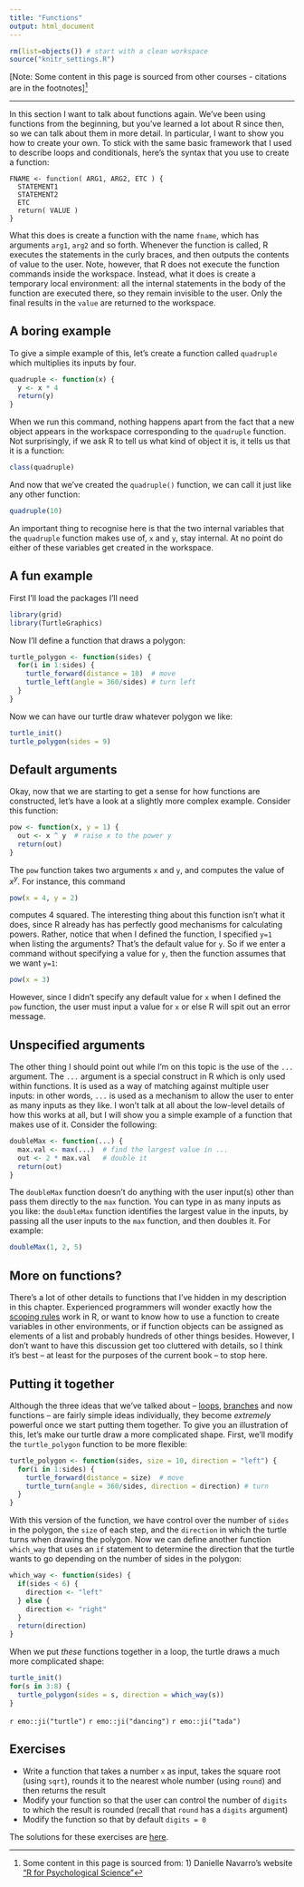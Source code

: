 ```yaml
---
title: "Functions"
output: html_document
---
```


```r
rm(list=objects()) # start with a clean workspace
source("knitr_settings.R")
```

[Note: Some content in this page is sourced from other courses - citations are in the footnotes]^[Some content in this page is sourced from: 1) Danielle Navarro's website ["R for Psychological Science"](https://psyr.org/index.html)]

---






















In this section I want to talk about functions again. We've been using functions from the beginning, but you’ve learned a lot about R since then, so we can talk about them in more detail. In particular, I want to show you how to create your own. To stick with the same basic framework that I used to describe loops and conditionals, here’s the syntax that you use to create a function:

```
FNAME <- function( ARG1, ARG2, ETC ) {
  STATEMENT1
  STATEMENT2
  ETC
  return( VALUE )
}
```
What this does is create a function with the name `fname`, which has arguments `arg1`, `arg2` and so forth. Whenever the function is called, R executes the statements in the curly braces, and then outputs the contents of value to the user. Note, however, that R does not execute the function commands inside the workspace. Instead, what it does is create a temporary local environment: all the internal statements in the body of the function are executed there, so they remain invisible to the user. Only the final results in the `value` are returned to the workspace.

## A boring example

To give a simple example of this, let’s create a function called `quadruple` which multiplies its inputs by four.
```r
quadruple <- function(x) {
  y <- x * 4
  return(y)
}
```
When we run this command, nothing happens apart from the fact that a new object appears in the workspace corresponding to the `quadruple` function. Not surprisingly, if we ask R to tell us what kind of object it is, it tells us that it is a function:
```r
class(quadruple)
```

And now that we’ve created the `quadruple()` function, we can call it just like any other function:
```r
quadruple(10)
```
An important thing to recognise here is that the two internal variables that the `quadruple` function makes use of, `x` and `y`, stay internal. At no point do either of these variables get created in the workspace.

## A fun example

First I'll load the packages I'll need

```r
library(grid)
library(TurtleGraphics)
```

Now I'll define a function that draws a polygon:

```r
turtle_polygon <- function(sides) {
  for(i in 1:sides) {
    turtle_forward(distance = 10)  # move
    turtle_left(angle = 360/sides) # turn left
  }
}
```

Now we can have our turtle draw whatever polygon we like:

```r
turtle_init()
turtle_polygon(sides = 9)
```

## Default arguments

Okay, now that we are starting to get a sense for how functions are constructed, let’s have a look at a slightly more complex example. Consider this function:

```r
pow <- function(x, y = 1) {
  out <- x ^ y  # raise x to the power y
  return(out)
}
```

The `pow` function takes two arguments `x` and `y`, and computes the value of $x^y$. For instance, this command
```r
pow(x = 4, y = 2)
```

computes 4 squared. The interesting thing about this function isn’t what it does, since R already has has perfectly good mechanisms for calculating powers. Rather, notice that when I defined the function, I specified `y=1` when listing the arguments? That’s the default value for `y`. So if we enter a command without specifying a value for `y`, then the function assumes that we want `y=1`:

```r
pow(x = 3)
```

However, since I didn’t specify any default value for `x` when I defined the `pow` function, the user must input a value for `x` or else R will spit out an error message.

## Unspecified arguments

The other thing I should point out while I’m on this topic is the use of the `...` argument. The `...` argument is a special construct in R which is only used within functions. It is used as a way of matching against multiple user inputs: in other words, `...` is used as a mechanism to allow the user to enter as many inputs as they like. I won’t talk at all about the low-level details of how this works at all, but I will show you a simple example of a function that makes use of it. Consider the following:

```r
doubleMax <- function(...) {
  max.val <- max(...)  # find the largest value in ...
  out <- 2 * max.val   # double it
  return(out)
}
```

The `doubleMax` function doesn't do anything with the user input(s) other than pass them directly to the `max` function. You can type in as many inputs as you like: the `doubleMax` function identifies the largest value in the inputs, by passing all the user inputs to the `max` function, and then doubles it. For example:

```r
doubleMax(1, 2, 5)
```

## More on functions?

There’s a lot of other details to functions that I’ve hidden in my description in this chapter. Experienced programmers will wonder exactly how the [scoping rules](https://bookdown.org/rdpeng/rprogdatascience/scoping-rules-of-r.html) work in R, or want to know how to use a function to create variables in other environments, or if function objects can be assigned as elements of a list and probably hundreds of other things besides. However, I don’t want to have this discussion get too cluttered with details, so I think it’s best – at least for the purposes of the current book – to stop here.




## Putting it together

Although the three ideas that we've talked about -- [loops](./loops.html), [branches](./branches.html) and now functions -- are fairly simple ideas individually, they become *extremely* powerful once we start putting them together. To give you an illustration of this, let's make our turtle draw a more complicated shape. First, we'll modify the `turtle_polygon` function to be more flexible:

```r
turtle_polygon <- function(sides, size = 10, direction = "left") {
  for(i in 1:sides) {
    turtle_forward(distance = size)  # move
    turtle_turn(angle = 360/sides, direction = direction) # turn
  }
}
```

With this version of the function, we have control over the number of `sides` in the polygon, the `size` of each step, and the `direction` in which the turtle turns when drawing the polygon. Now we can define another function `which_way` that uses an `if` statement to determine the direction that the turtle wants to go depending on the number of sides in the polygon:

```r
which_way <- function(sides) {
  if(sides < 6) {
    direction <- "left"
  } else {
    direction <- "right"
  }
  return(direction)
}
```

When we put *these* functions together in a loop, the turtle draws a much more complicated shape:

```r
turtle_init()
for(s in 3:8) {
  turtle_polygon(sides = s, direction = which_way(s))
}
```

`r emo::ji("turtle")` `r emo::ji("dancing")` `r emo::ji("tada")`

## Exercises

- Write a function that takes a number `x` as input, takes the square root (using `sqrt`), rounds it to the nearest whole number (using `round`) and then returns the result
- Modify your function so that the user can control the number of `digits` to which the result is rounded (recall that `round` has a `digits` argument)
- Modify the function so that by default `digits = 0`

The solutions for these exercises are [here](./scripts/solutions_functions.R).
